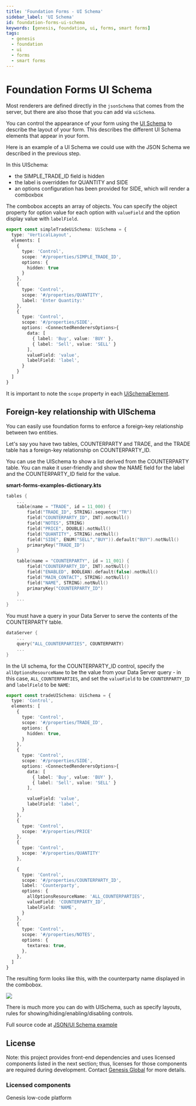 ---
title: 'Foundation Forms - UI Schema'
sidebar_label: 'UI Schema'
id: foundation-forms-ui-schema
keywords: [genesis, foundation, ui, forms, smart forms]
tags:
  - genesis
  - foundation
  - ui
  - forms
  - smart forms
---

# Foundation Forms UI Schema

Most renderers are defined directly in the `jsonSchema` that comes from the server, but there are also those that you can add via `uiSchema`.

You can control the appearance of your form using the [UI Schema](/web/forms/docs/api/foundation-forms.uischema/) to describe the layout of your form. This describes the different UI Schema elements that appear in your form.

Here is an example of a UI Schema we could use with the JSON Schema we described in the previous step.

In this UISchema:

- the SIMPLE_TRADE_ID field is hidden
- the label is overridden for QUANTITY and SIDE
- an options configuration has been provided for SIDE, which will render a comboxbox

The combobox accepts an array of objects. You can specify the object property for option value for each option with `valueField` and the option display value with `labelField`.


```ts
export const simpleTradeUiSchema: UiSchema = {
  type: 'VerticalLayout',
  elements: [
    {
      type: 'Control',
      scope: '#/properties/SIMPLE_TRADE_ID',
      options: {
        hidden: true
      }
    },
    {
      type: 'Control',
      scope: '#/properties/QUANTITY',
      label: 'Enter Quantity:'
    },
    {
      type: 'Control',
      scope: '#/properties/SIDE',
      options: <ConnectedRenderersOptions>{
        data: [
          { label: 'Buy', value: 'BUY' },
          { label: 'Sell', value: 'SELL' }
        ],
        valueField: 'value',
        labelField: 'label',
      }
    }
  ]
}
```

It is important to note the `scope` property in each [UiSchemaElement](/web/forms/docs/api/foundation-forms.uischemaelement/).


## Foreign-key relationship with UISchema

You can easily use foundation forms to enforce a foreign-key relationship between two entities.

Let's say you have two tables, COUNTERPARTY and TRADE, and the TRADE table has a foreign-key relationship on COUNTERPARTY_ID.

You can use the UISchema to show a list derived from the COUNTERPARTY table. You can make it user-friendly and show the NAME field for the label and the COUNTERPARTY_ID field for the value.

**smart-forms-examples-dictionary.kts**

```kts
tables {
    ...
    table(name = "TRADE", id = 11_000) {
        field("TRADE_ID", STRING).sequence("TR")
        field("COUNTERPARTY_ID", INT).notNull()
        field("NOTES", STRING)
        field("PRICE", DOUBLE).notNull()
        field("QUANTITY", STRING).notNull()
        field("SIDE", ENUM("SELL","BUY")).default("BUY").notNull()
        primaryKey("TRADE_ID")
    }

    table(name = "COUNTERPARTY", id = 11_001) {
        field("COUNTERPARTY_ID", INT).notNull()
        field("ENABLED", BOOLEAN).default(false).notNull()
        field("MAIN_CONTACT", STRING).notNull()
        field("NAME", STRING).notNull()
        primaryKey("COUNTERPARTY_ID")
    }
    ...
}
```

You must have a query in your Data Server to serve the contents of the COUNTERPARTY table.

```kts
dataServer {
    ...
    query("ALL_COUNTERPARTIES", COUNTERPARTY)
    ...
}
```


In the UI schema, for the COUNTERPARTY_ID control, specify the `allOptionsResourceName` to be the value from your Data Server query - in this case, `ALL_COUNTERPARTIES`, and set the `valueField` to be `COUNTERPARTY_ID` and `labelField` to be `NAME`:

```ts
export const tradeUISchema: UiSchema = {
  type: 'Control',
  elements: [
    {
      type: 'Control',
      scope: '#/properties/TRADE_ID',
      options: {
        hidden: true,
      }
    },
    {
      type: 'Control',
      scope: '#/properties/SIDE',
      options: <ConnectedRenderersOptions>{
        data: [
          { label: 'Buy', value: 'BUY' },
          { label: 'Sell', value: 'SELL' }
        ],

        valueField: 'value',
        labelField: 'label',
      }
    },
    {
      type: 'Control',
      scope: '#/properties/PRICE'
    },
    {
      type: 'Control',
      scope: '#/properties/QUANTITY'
    },

    {
      type: 'Control',
      scope: '#/properties/COUNTERPARTY_ID',
      label: 'Counterparty',
      options: {
        allOptionsResourceName: 'ALL_COUNTERPARTIES',
        valueField: 'COUNTERPARTY_ID',
        labelField: 'NAME',
      }
    },
    {
      type: 'Control',
      scope: '#/properties/NOTES',
      options: {
        textarea: true,
      },
    },
  ]
}

```

The resulting form looks like this, with the counterparty name displayed in the combobox.

![](/img/smart-forms/foreign-key-form.png)

There is much more you can do with UISchema, such as specify layouts, rules for showing/hiding/enabling/disabling controls.

Full source code at [JSON/UI Schema example](https://github.com/genesiscommunitysuccess/form-examples/tree/main/client/src/routes/forms-json-schema)

## License

Note: this project provides front-end dependencies and uses licensed components listed in the next section; thus, licenses for those components are required during development. Contact [Genesis Global](https://genesis.global/contact-us/) for more details.

### Licensed components
Genesis low-code platform
